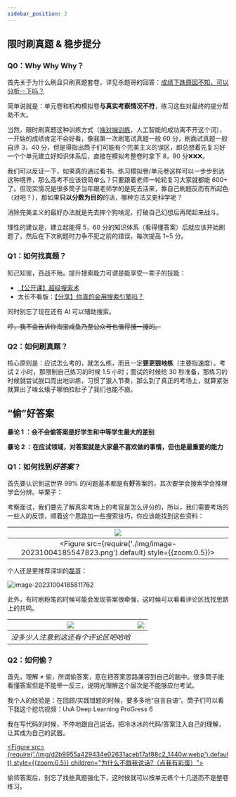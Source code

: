 ---
sidebar_position: 2
---




## 限时刷真题 & 稳步提分

### Q0：Why Why Why？

首先关于为什么刷且只刷真题套卷，详见杀题哥的回答：[成绩下跌原因不知，可以分析一下吗？](https://www.zhihu.com/question/40481755/answer/86816870)

简单说就是：单元卷和机构模拟卷**与真实考察情况不符**，练习这些对最终的提分帮助不大。

当然，限时刷真题这种训练方式（[端对端训练](https://www.zhihu.com/question/50454339)，人工智能的成功离不开这个词），一开始的成绩肯定不会好看，像我第一次刷笔试真题一般 60 分，刷面试真题一般自评 3，40 分，但是得指出筒子们可能有个完美主义的误区，即总想着先复习好一个个单元建立好知识体系后，直接在模拟考整卷时拿下 8，90 分❌❌❌。

我们可以反证一下，如果真的通过看书、练习模拟卷/单元卷这样可以一步步到达这种境界，那么高考不应该很简单么？只要跟着老师一轮轮复习大家就都能 600+ 了。但现实情况是很多筒子当年跟老师学的是死去活来，靠自己刷题反而有所起色（对吧？），那如果**只以分数为目的**的话，哪种方法又更科学呢？

消除完美主义的最好办法就是先去摔个狗啃泥，打破自己幻想后再爬起来战斗。

<Figure src={require('./img/images.jpeg').default} style={{zoom:1.5}}></Figure>

理性的建议是，建立起能得 5，60 分的知识体系（看得懂答案）后就应该开始刷题了，然后在下次刷题时力争不犯之前的错误，每次提高 1~5 分。

<Figure src={require('./img/images-1696415427732-3.png').default} style={{zoom:1.5}}></Figure>

### Q1：如何找真题？

知己知彼，百战不殆。提升搜索能力可谓是能享受一辈子的技能：

- [【公开课】超级搜索术](https://www.bilibili.com/video/BV1Ys41177Bh/?vd_source=e7a42576e39e3444cd43cd9a794791e2)
- 太长不看版：[【分享】你真的会用搜索引擎吗？](https://www.bilibili.com/video/BV1w54y1q7uf/?spm_id_from=333.788.recommend_more_video.-1&vd_source=e7a42576e39e3444cd43cd9a794791e2)

同时别忘了现在还有 AI 可以辅助搜索。

~~哼，我不会告诉你淘宝咸鱼乃至公众号也值得搜一搜的。~~

### Q2：如何刷真题？

核心原则是：应试怎么考的，就怎么练，而且一定**要更狠地练**（主要指速度）。考试 2 小时，那限制自己练习的时候 1.5 小时；面试的时候给 30 秒准备，那练习的时候就尝试脱口而出地训练，习惯了狠人节奏，那么到了真正的考场上，就算紧张就算出了啥幺蛾子哪怕拉肚子了我们也能不崩。

## “偷”好答案

**暴论 1 ：会不会偷答案是好学生和中等学生最大的差别**

**暴论 2 ：在应试领域，对答案就是大家最不喜欢做的事情，但也是最重要的能力**

### Q1：如何找到*好答案*？

首先要认识到这世界 99% 的问题基本都是有**好**答案的，其次要学会搜索学会推理学会分辨。举栗子：

考察面试，我们要先了解真实考场上的考官是怎么评分的，所以，我们需要考场的一些人的反馈，顺着这个思路加一些搜索技巧，你应该能找到这些资料：

|            ![](./img/image-20231004185939766.png)            |
| :----------------------------------------------------------: |
| <Figure src={require('./img/image-20231004185547823.png').default} style={{zoom:0.5}}></Figure> |

个人还是更推荐深圳的[磊哥](https://space.bilibili.com/1592574234/)：

![image-20231004185811762](./img/image-20231004185811762.png)

<Figure src={require('./img/image-20231004185811762.png').default} style={{zoom:0.5}} children="盗个图 Q"></Figure>

此外，有时刷粉笔的时候可能会发现答案很牵强，这时候可以看看评论区找找思路上的共鸣。

| ![](./img/IMG_20231004_193720.jpg) | ![](./img/IMG_20231004_193733.jpg) |
| :----------------------------------: | ---------------------------------- |
| *没多少人注意到这还有个评论区吧哈哈* |                                    |

### Q2：如何偷？

首先，理解 ≠ 偷，所谓偷答案，意在把答案思路兼容到自己的脑中。很多筒子能看懂答案但是不能举一反三，说明光理解这个层次是不能够应付考试。

我个人的经验是：在回顾/实践错题的时候，要多多地“自言自语”。筒子们可以看下我这个挖坑视频：UvA Deep Learning ProGress 6

<BVideo src="//player.bilibili.com/player.html?aid=314595632&bvid=BV1wP411B78u&cid=1157090534&p=1" />

我在写代码的时候，不停地跟自己说话，把冷冰冰的代码/答案注入自己的理解，让其成为自己的武器。

[<Figure src={require('./img/d2b9955a429434e02631aceb17af88c2_1440w.webp').default} style={{zoom:0.5}} children="为什么不跟我说话?（点我有彩蛋）"></Figure>](https://baike.baidu.com/item/%E5%B0%8F%E9%BB%84%E9%B8%AD%E8%B0%83%E8%AF%95%E6%B3%95/16569594)

偷师答案后，别忘了找些真题强化下，这时候就可以按单元练个十几道而不是整卷练习。